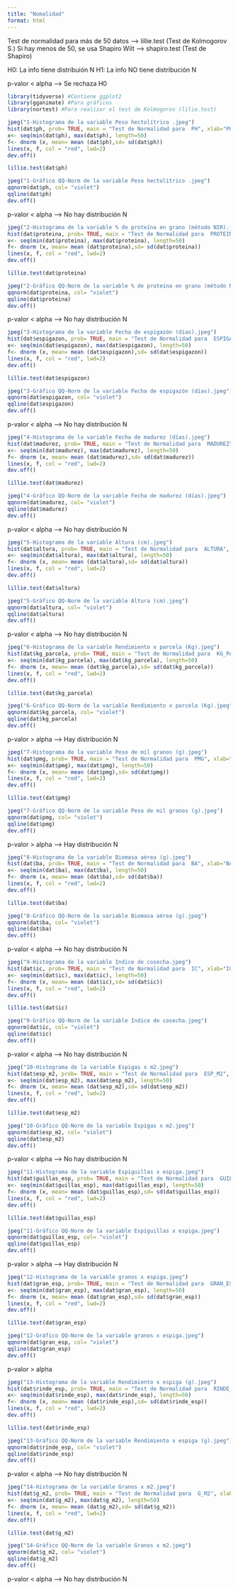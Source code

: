 ```yaml
---
title: "Nomalidad"
format: html
---
```


Test de normalidad para más de 50 datos --> lillie.test (Test de Kolmogorov S.)
Si hay menos de 50, se usa Shapiro Wilt --> shapiro.test (Test de Shapiro)

H0: La info tiene distribuión N
H1: La info NO tiene distribución N

p-valor < alpha --> Se rechaza H0



```r
library(tidyverse) #Contiene ggplot2
library(gganimate) #Para gráficos
library(nortest) #Para realizar el test de Kolmogorov (lilie.test)
```


```r
jpeg("1-Histograma de la variable Peso hectolítrico .jpeg")
hist(dat$ph, prob= TRUE, main = "Test de Normalidad para  PH", xlab="PH", ylab="Frecuencia", col= "violet")
x<- seq(min(dat$ph), max(dat$ph), length=50)
f<- dnorm (x, mean= mean (dat$ph),sd= sd(dat$ph))
lines(x, f, col = "red", lwd=2)
dev.off()

lillie.test(dat$ph)

jpeg("1-Gráfico QQ-Norm de la variable Peso hectolítrico .jpeg")
qqnorm(dat$ph, col= "violet")
qqline(dat$ph)
dev.off()
```
p-valor < alpha --> No hay distribución N

```r
jpeg("2-Histograma de la variable % de proteína en grano (método NIR).jpeg")
hist(dat$proteina, prob= TRUE, main = "Test de Normalidad para  PROTEINA", xlab="PROTEINA", ylab="Frecuencia", col= "violet")
x<- seq(min(dat$proteina), max(dat$proteina), length=50)
f<- dnorm (x, mean= mean (dat$proteina),sd= sd(dat$proteina))
lines(x, f, col = "red", lwd=2)
dev.off()

lillie.test(dat$proteina)

jpeg("2-Gráfico QQ-Norm de la variable % de proteína en grano (método NIR).jpeg")
qqnorm(dat$proteina, col= "violet")
qqline(dat$proteina)
dev.off()
```
p-valor < alpha --> No hay distribución N

```r
jpeg("3-Histograma de la variable Fecha de espigazón (días).jpeg")
hist(dat$espigazon, prob= TRUE, main = "Test de Normalidad para  ESPIGAZON", xlab="ESPIGAZON", ylab="Frecuencia", col= "violet")
x<- seq(min(dat$espigazon), max(dat$espigazon), length=50)
f<- dnorm (x, mean= mean (dat$espigazon),sd= sd(dat$espigazon))
lines(x, f, col = "red", lwd=2)
dev.off()

lillie.test(dat$espigazon)

jpeg("3-Gráfico QQ-Norm de la variable Fecha de espigazón (días).jpeg")
qqnorm(dat$espigazon, col= "violet")
qqline(dat$espigazon)
dev.off()
```
p-valor < alpha --> No hay distribución N

```r
jpeg("4-Histograma de la variable Fecha de madurez (días).jpeg")
hist(dat$madurez, prob= TRUE, main = "Test de Normalidad para  MADUREZ", xlab="MADUREZ", ylab="Frecuencia", col= "violet")
x<- seq(min(dat$madurez), max(dat$madurez), length=50)
f<- dnorm (x, mean= mean (dat$madurez),sd= sd(dat$madurez))
lines(x, f, col = "red", lwd=2)
dev.off()

lillie.test(dat$madurez)

jpeg("4-Gráfico QQ-Norm de la variable Fecha de madurez (días).jpeg")
qqnorm(dat$madurez, col= "violet")
qqline(dat$madurez)
dev.off()
```
p-valor < alpha --> No hay distribución N

```r
jpeg("5-Histograma de la variable Altura (cm).jpeg")
hist(dat$altura, prob= TRUE, main = "Test de Normalidad para  ALTURA", xlab="ALTURA", ylab="Frecuencia", col= "violet")
x<- seq(min(dat$altura), max(dat$altura), length=50)
f<- dnorm (x, mean= mean (dat$altura),sd= sd(dat$altura))
lines(x, f, col = "red", lwd=2)
dev.off()

lillie.test(dat$altura)

jpeg("5-Gráfico QQ-Norm de la variable Altura (cm).jpeg")
qqnorm(dat$altura, col= "violet")
qqline(dat$altura)
dev.off()
```
p-valor < alpha --> No hay distribución N

```r
jpeg("6-Histograma de la variable Rendimiento x parcela (Kg).jpeg")
hist(dat$kg_parcela, prob= TRUE, main = "Test de Normalidad para  KG_PARCELA", xlab="KG_PARCELA", ylab="Frecuencia", col= "violet")
x<- seq(min(dat$kg_parcela), max(dat$kg_parcela), length=50)
f<- dnorm (x, mean= mean (dat$kg_parcela),sd= sd(dat$kg_parcela))
lines(x, f, col = "red", lwd=2)
dev.off()

lillie.test(dat$kg_parcela)

jpeg("6-Gráfico QQ-Norm de la variable Rendimiento x parcela (Kg).jpeg")
qqnorm(dat$kg_parcela, col= "violet")
qqline(dat$kg_parcela)
dev.off()
```
p-valor > alpha --> Hay distribución N

```r
jpeg("7-Histograma de la variable Peso de mil granos (g).jpeg")
hist(dat$pmg, prob= TRUE, main = "Test de Normalidad para  PMG", xlab="PMG", ylab="Frecuencia", col= "violet")
x<- seq(min(dat$pmg), max(dat$pmg), length=50)
f<- dnorm (x, mean= mean (dat$pmg),sd= sd(dat$pmg))
lines(x, f, col = "red", lwd=2)
dev.off()

lillie.test(dat$pmg)

jpeg("7-Gráfico QQ-Norm de la variable Peso de mil granos (g).jpeg")
qqnorm(dat$pmg, col= "violet")
qqline(dat$pmg)
dev.off()
```
p-valor > alpha --> Hay distribución N

```r
jpeg("8-Histograma de la variable Biomasa aérea (g).jpeg")
hist(dat$ba, prob= TRUE, main = "Test de Normalidad para  BA", xlab="BA", ylab="Frecuencia", col= "violet")
x<- seq(min(dat$ba), max(dat$ba), length=50)
f<- dnorm (x, mean= mean (dat$ba),sd= sd(dat$ba))
lines(x, f, col = "red", lwd=2)
dev.off()

lillie.test(dat$ba)

jpeg("8-Gráfico QQ-Norm de la variable Biomasa aérea (g).jpeg")
qqnorm(dat$ba, col= "violet")
qqline(dat$ba)
dev.off()
```
p-valor < alpha --> No hay distribución N

```r
jpeg("9-Histograma de la variable Indice de cosecha.jpeg")
hist(dat$ic, prob= TRUE, main = "Test de Normalidad para  IC", xlab="IC", ylab="Frecuencia", col= "violet")
x<- seq(min(dat$ic), max(dat$ic), length=50)
f<- dnorm (x, mean= mean (dat$ic),sd= sd(dat$ic))
lines(x, f, col = "red", lwd=2)
dev.off()

lillie.test(dat$ic)

jpeg("9-Gráfico QQ-Norm de la variable Indice de cosecha.jpeg")
qqnorm(dat$ic, col= "violet")
qqline(dat$ic)
dev.off()
```
p-valor < alpha --> No hay distribución N

```r
jpeg("10-Histograma de la variable Espigas x m2.jpeg")
hist(dat$esp_m2, prob= TRUE, main = "Test de Normalidad para  ESP_M2", xlab="ESP_M2", ylab="Frecuencia", col= "violet")
x<- seq(min(dat$esp_m2), max(dat$esp_m2), length=50)
f<- dnorm (x, mean= mean (dat$esp_m2),sd= sd(dat$esp_m2))
lines(x, f, col = "red", lwd=2)
dev.off()

lillie.test(dat$esp_m2)

jpeg("10-Gráfico QQ-Norm de la variable Espigas x m2.jpeg")
qqnorm(dat$esp_m2, col= "violet")
qqline(dat$esp_m2)
dev.off()
```
p-valor < alpha --> No hay distribución N

```r
jpeg("11-Histograma de la variable Espiguillas x espiga.jpeg")
hist(dat$guillas_esp, prob= TRUE, main = "Test de Normalidad para  GUILLAS_ESP", xlab="GUILLAS_ESP", ylab="Frecuencia", col= "violet")
x<- seq(min(dat$guillas_esp), max(dat$guillas_esp), length=50)
f<- dnorm (x, mean= mean (dat$guillas_esp),sd= sd(dat$guillas_esp))
lines(x, f, col = "red", lwd=2)
dev.off()

lillie.test(dat$guillas_esp)

jpeg("11-Gráfico QQ-Norm de la variable Espiguillas x espiga.jpeg")
qqnorm(dat$guillas_esp, col= "violet")
qqline(dat$guillas_esp)
dev.off()
```
p-valor > alpha --> Hay distribución N

```r
jpeg("12-Histograma de la variable granos x espiga.jpeg")
hist(dat$gran_esp, prob= TRUE, main = "Test de Normalidad para  GRAN_ESP", xlab="GRAN_ESP", ylab="Frecuencia", col= "violet")
x<- seq(min(dat$gran_esp), max(dat$gran_esp), length=50)
f<- dnorm (x, mean= mean (dat$gran_esp),sd= sd(dat$gran_esp))
lines(x, f, col = "red", lwd=2)
dev.off()

lillie.test(dat$gran_esp)

jpeg("12-Gráfico QQ-Norm de la variable granos x espiga.jpeg")
qqnorm(dat$gran_esp, col= "violet")
qqline(dat$gran_esp)
dev.off()
```
p-valor > alpha

```r
jpeg("13-Histograma de la variable Rendimiento x espiga (g).jpeg")
hist(dat$rinde_esp, prob= TRUE, main = "Test de Normalidad para  RINDE_ESP", xlab="RINDE_ESP", ylab="Frecuencia", col= "violet")
x<- seq(min(dat$rinde_esp), max(dat$rinde_esp), length=50)
f<- dnorm (x, mean= mean (dat$rinde_esp),sd= sd(dat$rinde_esp))
lines(x, f, col = "red", lwd=2)
dev.off()

lillie.test(dat$rinde_esp)

jpeg("13-Gráfico QQ-Norm de la variable Rendimiento x espiga (g).jpeg")
qqnorm(dat$rinde_esp, col= "violet")
qqline(dat$rinde_esp)
dev.off()
```
p-valor < alpha --> No hay distribución N

```r
jpeg("14-Histograma de la variable Granos x m2.jpeg")
hist(dat$g_m2, prob= TRUE, main = "Test de Normalidad para  G_M2", xlab="G_M2", ylab="Frecuencia", col= "violet")
x<- seq(min(dat$g_m2), max(dat$g_m2), length=50)
f<- dnorm (x, mean= mean (dat$g_m2),sd= sd(dat$g_m2))
lines(x, f, col = "red", lwd=2)
dev.off()

lillie.test(dat$g_m2)

jpeg("14-Gráfico QQ-Norm de la variable Granos x m2.jpeg")
qqnorm(dat$g_m2, col= "violet")
qqline(dat$g_m2)
dev.off()
```
p-valor < alpha --> No hay distribución N
